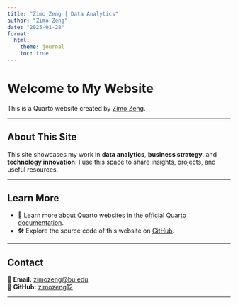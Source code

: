 ```yaml
---
title: "Zimo Zeng | Data Analytics"
author: "Zimo Zeng"
date: "2025-01-28"
format:
  html:
    theme: journal
    toc: true
---
```


# Welcome to My Website  

This is a Quarto website created by [Zimo Zeng](https://github.com/zimozeng12/zimozeng12).  

---

## About This Site  

This site showcases my work in **data analytics**, **business strategy**, and **technology innovation**. I use this space to share insights, projects, and useful resources.

---

## Learn More  

- 📖 Learn more about Quarto websites in the [official Quarto documentation](https://quarto.org/docs/websites).  
- 🛠 Explore the source code of this website on [GitHub](https://github.com/zimozeng12/zimozeng12.github.io).  

---

## Contact  

📧 **Email:** [zimozeng@bu.edu](mailto:zimozeng@bu.edu)  
🐙 **GitHub:** [zimozeng12](https://github.com/zimozeng12)  

---

